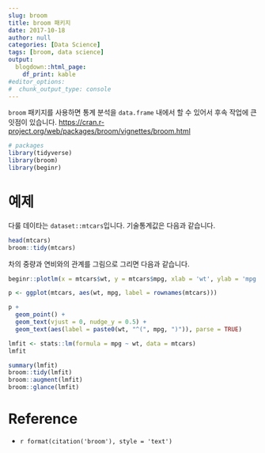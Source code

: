 ```yaml
---
slug: broom
title: broom 패키지
date: 2017-10-18
author: null
categories: [Data Science]
tags: [broom, data science]
output:
  blogdown::html_page:
    df_print: kable
#editor_options: 
#  chunk_output_type: console
---
```


`broom` 패키지를 사용하면 통계 분석을 `data.frame` 내에서 할 수 있어서 후속 작업에 큰 잇점이 있습니다. 
<https://cran.r-project.org/web/packages/broom/vignettes/broom.html>

```r
# packages
library(tidyverse)
library(broom)
library(beginr) 
```

# 예제

다룰 데이타는 `dataset::mtcars`입니다. 기술통계값은 다음과 같습니다.

```r
head(mtcars)
broom::tidy(mtcars)
```

차의 중량과 연비와의 관계를 그림으로 그리면 다음과 같습니다. 

```r
beginr::plotlm(x = mtcars$wt, y = mtcars$mpg, xlab = 'wt', ylab = 'mpg', plot.title = 'mtcars')
```



```r
p <- ggplot(mtcars, aes(wt, mpg, label = rownames(mtcars))) 

p + 
  geom_point() +
  geom_text(vjust = 0, nudge_y = 0.5) +
  geom_text(aes(label = paste0(wt, "^(", mpg, ")")), parse = TRUE)
```




```r
lmfit <- stats::lm(formula = mpg ~ wt, data = mtcars)
lmfit

summary(lmfit)
broom::tidy(lmfit)
broom::augment(lmfit)
broom::glance(lmfit)
``` 

# Reference

- `r format(citation('broom'), style = 'text')`

